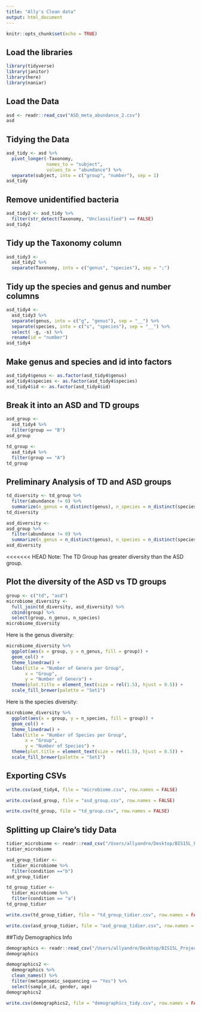 ```yaml
---
title: "Ally's Clean data"
output: html_document
---
```


```r
knitr::opts_chunk$set(echo = TRUE)
```

## Load the libraries
```r
library(tidyverse)
library(janitor)
library(here)
library(naniar)
``` 

## Load the Data
```r
asd <- readr::read_csv("ASD_meta_abundance_2.csv")
asd
```


## Tidying the Data
```r
asd_tidy <- asd %>% 
  pivot_longer(-Taxonomy, 
               names_to = "subject", 
               values_to = "abundance") %>% 
  separate(subject, into = c("group", "number"), sep = 1)
asd_tidy
```


## Remove unidentified bacteria
```r
asd_tidy2 <- asd_tidy %>% 
  filter(str_detect(Taxonomy, "Unclassified") == FALSE)
asd_tidy2
```

## Tidy up the Taxonomy column
```r
asd_tidy3 <- 
  asd_tidy2 %>% 
  separate(Taxonomy, into = c("genus", "species"), sep = ";")
```

## Tidy up the species and genus and number columns
```r
asd_tidy4 <-
  asd_tidy3 %>% 
  separate(genus, into = c("g", "genus"), sep = "__") %>% 
  separate(species, into = c("s", "species"), sep = "__") %>% 
  select( -g, -s) %>% 
  rename(id = "number")
asd_tidy4
```


## Make genus and species and id into factors
```r
asd_tidy4$genus <- as.factor(asd_tidy4$genus)
asd_tidy4$species <- as.factor(asd_tidy4$species)
asd_tidy4$id <- as.factor(asd_tidy4$id)
```


## Break it into an ASD and TD groups
```r
asd_group <-
  asd_tidy4 %>% 
  filter(group == "B")
asd_group
```

```r
td_group <-
  asd_tidy4 %>% 
  filter(group == "A")
td_group
```

## Preliminary Analysis of TD and ASD groups
```r
td_diversity <- td_group %>% 
  filter(abundance != 0) %>% 
  summarize(n_genus = n_distinct(genus), n_species = n_distinct(species))
td_diversity
```

```r
asd_diversity <-
asd_group %>% 
  filter(abundance != 0) %>% 
  summarize(n_genus = n_distinct(genus), n_species = n_distinct(species))
asd_diversity
```
<<<<<<< HEAD
Note: The TD Group has greater diversity than the ASD group. 

## Plot the diversity of the ASD vs TD groups
```r
group <- c("td", "asd")
microbiome_diversity <-
  full_join(td_diversity, asd_diversity) %>% 
  cbind(group) %>% 
  select(group, n_genus, n_species)
microbiome_diversity
```

Here is the genus diversity:
```r
microbiome_diversity %>% 
  ggplot(aes(x = group, y = n_genus, fill = group)) +
  geom_col() +
  theme_linedraw() +
  labs(title = "Number of Genera per Group",
       x = "Group",
       y = "Number of Genera") +
  theme(plot.title = element_text(size = rel(1.5), hjust = 0.5)) +
  scale_fill_brewer(palette = "Set1")
```

Here is the species diversity:
```r
microbiome_diversity %>% 
  ggplot(aes(x = group, y = n_species, fill = group)) +
  geom_col() +
  theme_linedraw() +
  labs(title = "Number of Species per Group",
       x = "Group",
       y = "Number of Species") +
  theme(plot.title = element_text(size = rel(1.5), hjust = 0.5)) +
  scale_fill_brewer(palette = "Set1")
```

## Exporting CSVs
```r
write.csv(asd_tidy4, file = "microbiome.csv", row.names = FALSE)
```

```r
write.csv(asd_group, file = "asd_group.csv", row.names = FALSE)
```

```r
write.csv(td_group, file = "td_group.csv", row.names = FALSE)
```

## Splitting up Claire's tidy Data
```r
tidier_microbiome <- readr::read_csv("/Users/allyandre/Desktop/BIS15L_Project_Group11/tidy_data/tidiermicrobiome.csv")
tidier_microbiome
```


```r
asd_group_tidier <- 
  tidier_microbiome %>% 
  filter(condition =="b")
asd_group_tidier
```

```r
td_group_tidier <-
  tidier_microbiome %>% 
  filter(condition == "a")
td_group_tidier
```

```r
write.csv(td_group_tidier, file = "td_group_tidier.csv", row.names = FALSE)
```


```r
write.csv(asd_group_tidier, file = "asd_group_tidier.csv", row.names = FALSE)
```


##Tidy Demographics Info

```r
demographics <- readr::read_csv("/Users/allyandre/Desktop/BIS15L_Project_Group11/untidy_data/demographics.csv")
demographics
```

```r
demographics2 <-
  demographics %>% 
  clean_names() %>% 
  filter(metagenomic_sequencing == "Yes") %>% 
  select(sample_id, gender, age)
demographics2
```


```r
write.csv(demographics2, file = "demographics_tidy.csv", row.names = FALSE)
```


